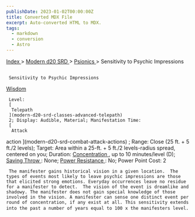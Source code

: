 ```yaml
---
publishDate: 2023-01-02T00:00:00Z
title: Converted MDX File
excerpt: Auto-converted HTML to MDX.
tags:
  - markdown
  - conversion
  - Astro
---
```







[
      Index
     ](-index)
     >
     [
      Modern d20 SRD
     ](modern-d20-srd-index)
     >
     [
      Psionics
     ](modern-d20-srd-psionics-index)
     > Sensitivity to Psychic Impressions
    





## 
     Sensitivity to Psychic Impressions
    



[
      Wisdom
     ](modern-d20-srd-basics-ability-scores)




     Level:
     [
      Telepath
     ](modern-d20-srd-classes-advanced-telepath)
     2; Display: Audible, Material; Manifestation Time:
     [
      Attack
action
     ](modern-d20-srd-combat-attack-actions)
     ; Range: Close (25 ft. + 5 ft./2 levels); Target: Area within a 25-ft. + 5 ft./2 levels-radius spread, centered on you; Duration:
     [
      Concentration
     ](modern-d20-srd-skills-concentration)
     , up to 10 minutes/level (D);
     [
      Saving
Throw
     ](modern-d20-srd-basics-saving-throws)
     : None;
     [
      Power
Resistance
     ](modern-d20-srd-special-abilities-power-resistance)
     : No; Power Point Cost: 2
    



     The manifester gains historical vision in a given location.  The types of events most likely to leave psychic impressions are those that elicited strong emotions. Everyday occurrences leave no residue for a manifester to detect.  The vision of the event is dreamlike and shadowy. The manifester does not gain special knowledge of those involved in the vision. A manifester can sense one distinct event per round of concentration, if any exist at all. This sensitivity extends into the past a number of years equal to 100 x the manifesters level.
    




